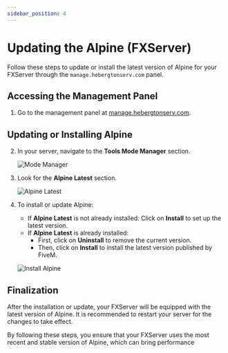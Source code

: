 ```yaml
---
sidebar_position: 4
---
```


# Updating the Alpine (FXServer)

Follow these steps to update or install the latest version of Alpine for your FXServer through the `manage.hebergtonserv.com` panel.

## Accessing the Management Panel

1. Go to the management panel at [manage.hebergtonserv.com](https://manage.hebergtonserv.com).

## Updating or Installing Alpine

2. In your server, navigate to the **Tools Mode Manager** section.
   
   ![Mode Manager](https://i.imgur.com/pNLp9SB.png)

3. Look for the **Alpine Latest** section.

   ![Alpine Latest](https://i.imgur.com/8uGoUKL.png)

4. To install or update Alpine:
   - If **Alpine Latest** is not already installed: Click on **Install** to set up the latest version.
   - If **Alpine Latest** is already installed:
     - First, click on **Uninstall** to remove the current version.
     - Then, click on **Install** to install the latest version published by FiveM.

   ![Install Alpine](https://i.imgur.com/p6zsg0y.png)

## Finalization

After the installation or update, your FXServer will be equipped with the latest version of Alpine. It is recommended to restart your server for the changes to take effect.

By following these steps, you ensure that your FXServer uses the most recent and stable version of Alpine, which can bring performance

